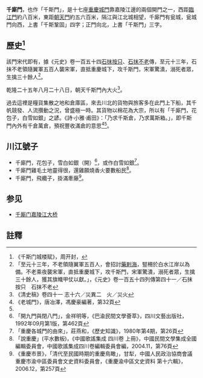'''千廝門'''，也作「千斯門」，是十七座[[重慶城門|重慶城門]]靠嘉陵江邊的兩個開門之一，西距[[臨江門|臨江門]]約八百米，東距[[朝天門|朝天門]]約五六百米，隔江與江北城相望，千廝門有瓮城，瓮城門向西，上書「千斯鞏固」四字；正門向北，上書「千斯門」三字。

== 歷史<ref>《千斯门城楼赋》，周开封，</ref> ==
該門宋代即有，據《元史》卷一百五十四[[石抹按只|石抹按只]]、[[石抹不老|石抹不老]]傳，至元十三年，石抹不老領隨翼軍五百人襲宋軍，直抵重慶城下，攻千斯門，宋軍驚潰，溺死者眾，生擒三十餘人<ref>「至元十三年，不老領隨翼軍五百人，會招討[[藥剌海|藥剌海]]，竪柵於白水江岸以為備。不老乘夜襲宋軍，直抵重慶城下，攻千斯門，宋軍驚潰，溺死者眾，生擒三十餘人，獲其旗幟甲仗以獻。」，《元史》卷一百五十四列傳第四十一／石抹按只　石抹不老</ref>。

乾隆二十五年八月二十八日，朝天千斯門內大火<ref>《清史稿》卷四十一 志十六／災異二　火／災火</ref>。

過去這裡是糧貨集散之地和倉庫區，來去川北的貨物與旅客多在此門上下船，其千帆競發、人流攢動之況，曾盛極一時。其貨物以棉花為大宗，所以有「千廝門，花包子，白雪如銀」之諺。《詩·小雅·甫田》：「乃求千斯倉，乃求萬斯箱。」，即千斯門內外有千倉萬倉，預祝豐收滿倉的意思<ref>《老城門》，唐冶澤，馮慶豪編著，第32頁</ref><ref name="重慶各城門的由來" />。

== 川江號子 ==
* 千廝門，花包子，雪白如銀（開）<ref>「開九門與閉八門」，金祥明等，《巴渝民間文學薈萃》，四川文藝出版社，1992年09月第1版，第462頁</ref>，或作白雪如銀<ref name="重慶各城門的由來">「重慶各城門的由來」，莊燕和，《歷史知識》，1980年第4期，第26頁</ref>。
* 千廝門雞毛土地靈得很，還雞願燒香火要數船民<ref>「說重慶」(平水數板)，《中國歌謠集成 四川卷 上冊》，中國民間文學集成全國編輯委員會，中國歌謠集成四川卷編輯委員會編，2004.11，第76頁</ref>。
* 千廝門，飛纜子，掛滿牽藤<ref>《重慶市景》，「清代至民國時期的重慶鳥瞰」，甘犁，中國人民政治協商會議重慶市渝中區委員會文史資料委員會，《重慶渝中區文史資料 第十六輯》，2006.12，第257頁</ref>。

==参见==
*[[千厮门嘉陵江大桥|千厮门嘉陵江大桥]]

==註釋==
{{reflist}}
{{重慶城門}}